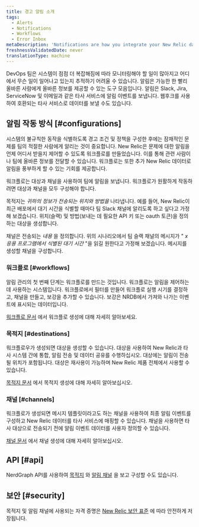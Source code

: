 ```yaml
---
title: 경고 알림 소개
tags:
  - Alerts
  - Notifications
  - Workflows
  - Error Inbox
metaDescription: 'Notifications are how you integrate your New Relic data with third-party services, such as Slack, Email, Jira, and ServiceNow.'
freshnessValidatedDate: never
translationType: machine
---
```


DevOps 팀은 시스템이 점점 더 복잡해짐에 따라 모니터링해야 할 일이 많아지고 어디에서 무슨 일이 일어나고 있는지 추적하기 어려울 수 있습니다. 알림은 가능한 한 빨리 올바른 사람에게 올바른 정보를 제공할 수 있는 도구 모음입니다. 알림은 Slack, Jira, ServiceNow 및 이메일과 같은 타사 서비스에 알림 이벤트를 보냅니다. 웹후크를 사용하여 호환되는 타사 서비스로 데이터를 보낼 수도 있습니다.

## 알림 작동 방식 [#configurations]

시스템의 불규칙한 동작을 식별하도록 경고 조건 및 정책을 구성한 후에는 잠재적인 문제를 팀의 적절한 사람에게 알리는 것이 중요합니다. New Relic은 문제에 대한 알림을 언제 어디서 받을지 제어할 수 있도록 워크플로를 만들었습니다. 이를 통해 관련 사람이나 팀에 올바른 정보를 전달할 수 있습니다. 워크플로는 또한 추가 New Relic 데이터로 알림을 풍부하게 할 수 있는 기회를 제공합니다.

워크플로는 대상과 채널을 사용하여 팀에 알림을 보냅니다. 워크플로가 원활하게 작동하려면 대상과 채널을 모두 구성해야 합니다.

목적지는 _귀하의 정보가 전송되는 위치와 방법을_ 나타냅니다. 예를 들어, New Relic이 최근 배포에서 대기 시간을 식별할 때마다 팀 Slack 채널에 알리도록 하고 싶다고 가정해 보겠습니다. 위치(슬랙) 및 방법(보내는 데 필요한 API 키 또는 oauth 토큰)을 정의하는 대상을 생성합니다.

채널은 전송되는 _내용_ 을 정의합니다. 위의 시나리오에서 팀 슬랙 채널의 메시지가 " _x 응용 프로그램에서 식별된 대기 시간_ "을 읽길 원한다고 가정해 보겠습니다. 메시지를 생성할 채널을 구성합니다.

### 워크플로 [#workflows]

알림 관리의 첫 번째 단계는 워크플로를 만드는 것입니다. 워크플로는 알림을 제어하는 데 사용하는 시스템입니다. 워크플로에서 필터를 만들어 워크플로 실행 시기를 결정하고, 채널을 만들고, 보강을 추가할 수 있습니다. 보강은 NRDB에서 가져와 나가는 이벤트에 표시되는 데이터입니다.

[워크플로 문서](/docs/alerts-applied-intelligence/applied-intelligence/incident-workflows/incident-workflows/) 에서 워크플로 생성에 대해 자세히 알아보세요.

### 목적지 [#destinations]

워크플로우가 생성되면 대상을 생성할 수 있습니다. 대상을 사용하여 New Relic과 타사 시스템 간에 통합, 알림 전송 및 데이터 공유를 수행하십시오. 대상에는 알림이 전송될 위치가 포함됩니다. 대상은 재사용이 가능하며 New Relic 제품 전체에서 사용할 수 있습니다.

[목적지 문서](/docs/alerts-applied-intelligence/notifications/destinations/) 에서 목적지 생성에 대해 자세히 알아보십시오.

### 채널 [#channels]

워크플로가 생성되면 메시지 템플릿이라고도 하는 채널을 사용하여 최종 알림 이벤트를 구성하고 New Relic 데이터를 타사 서비스에 매핑할 수 있습니다. 채널을 사용하면 타사 대상으로 전송되기 전에 알림 이벤트 데이터를 사용자 정의할 수 있습니다.

[채널 문서](/docs/alerts-applied-intelligence/notifications/message-templates/) 에서 채널 생성에 대해 자세히 알아보십시오.

## API [#api]

NerdGraph API를 사용하여 [목적지](/docs/apis/nerdgraph/examples/nerdgraph-api-notifications-destinations) 와 [알림 채널](/docs/apis/nerdgraph/examples/nerdgraph-api-notifications-channels) 을 보고 구성할 수도 있습니다.

## 보안 [#security]

목적지 및 알림 채널에 사용되는 자격 증명은 [New Relic 보안 표준](/docs/security/security-privacy/compliance/data-encryption) 에 따라 안전하게 저장됩니다.